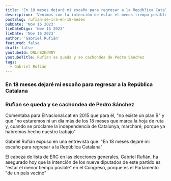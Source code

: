```yaml
---
title: 'En 18 meses dejaré mi escaño para regresar a la República Catalana'
description: 'Venimos con la intención de estar el menos tiempo posible. Significará una muy buena noticia para la futura República Catalana, nuestra idea es estar 18 meses como máximo'
postSlug: rufian-se-ira-en-18-meses
pubDate: 'Nov 16 2023'
lieDateDigo: 'Nov 16 2023'
lieDate: 'Nov 16 2023'
author: 'Gabriel Rufián'
featured: false
draft: false
youtubeId: DNLn82hdWNY
youtubeTitle: Rufian se queda y se cachondea de Pedro Sánchez
tags:
  - Gabriel Rufián
---
```



<VideoBlocks>
  <div slot="before">
    <Media
      id="DNLn82hdWNY"
      title="En 18 meses dejaré mi escaño para regresar a la República Catalana"
    />
    <h3>En 18 meses dejaré mi escaño para regresar a la República Catalana</h3>
  </div>
  <div slot="after">
    <Media
      id="lmip9ykMs9U"
      title="Rufian se queda y se cachondea de Pedro Sánchez"
    />
    <h3>Rufian se queda y se cachondea de Pedro Sánchez</h3>
  </div>
</VideoBlocks>

<Timeline>
  <TimelineItem title="No estaremos ni un día más de los 18 meses" date="9 diciembre 2015">
    <p>Comentaba para ElNacional.cat en 2015 que para él, "no existe un plan B" y que "no estaremos ni un día más de los 18 meses que marca la hoja de ruta y, cuando se proclame la independencia de Catalunya, marcharé, porque ya habremos hecho nuestro trabajo"</p>
  </TimelineItem>
  <TimelineItem title="En 18 meses dejaré mi escaño para regresar a la República Catalana" date="12 diciembre 2015">
    <p>Gabriel Rufián expuso en una entrevista que: "En 18 meses dejaré mi escaño para regresar a la República Catalana"</p>
  </TimelineItem>
  <TimelineItem title="estar el menor tiempo posible" date="12 enero 2016">
    <p>El cabeza de lista de ERC en las elecciones generales, Gabriel Rufián, ha asegurado hoy que la intención de los nueve diputados de este partido es "estar el menor tiempo posible" en el Congreso, porque es el Parlamento "de un país vecino"</p>
  </TimelineItem>
</Timeline>
